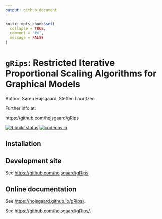 ```yaml
---
output: github_document
---
```


<!-- README.md is generated from README.Rmd. Please edit only README.Rmd! -->

```r
knitr::opts_chunk$set(
  collapse = TRUE,
  comment = "#>",
  message = FALSE
)
```

# `gRips`: Restricted Iterative Proportional Scaling Algorithms for Graphical Models

Author: Søren Højsgaard,  Steffen Lauritzen

Further info at:

https://github.com/hojsgaard/gRips

<!-- badges: start -->
[![R build status](https://github.com/r-cas/caracas/workflows/R-CMD-check/badge.svg)](https://github.com/r-cas/caracas/actions) 
[![codecov.io](https://codecov.io/gh/r-cas/caracas/branch/master/graphs/badge.svg)](https://app.codecov.io/gh/r-cas/caracas?branch=master)
<!-- badges: end -->
  
## Installation

## Development site

See <https://github.com/hojsgaard/gRips>.

## Online documentation

See <https://hojsgaard.github.io/gRips/>.

See <https://github.com/hojsgaard/gRips/>.


